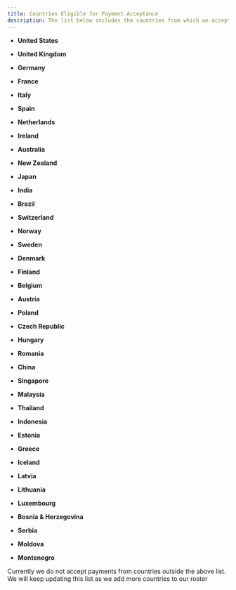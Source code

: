 ```yaml
---
title: Countries Eligible for Payment Acceptance
description: The list below includes the countries from which we accept payments for our SaaS and digital products.
---
```


* **United States**

* **United Kingdom**

* **Germany**

* **France**

* **Italy**

* **Spain**

* **Netherlands**

* **Ireland**

* **Australia**

* **New Zealand**

* **Japan**

* **India**

* **Brazil**

* **Switzerland**

* **Norway**

* **Sweden**

* **Denmark**

* **Finland**

* **Belgium**

* **Austria**

* **Poland**

* **Czech Republic**

* **Hungary**

* **Romania**

* **China**

* **Singapore**

* **Malaysia**

* **Thailand**

* **Indonesia**

* **Estonia**

* **Greece**

* **Iceland**

* **Latvia**

* **Lithuania**

* **Luxembourg**

* **Bosnia & Herzegovina**

* **Serbia**

* **Moldova**

* **Montenegro**

Currently we do not accept payments from countries outside the above list. We will keep updating this list as we add more countries to our roster